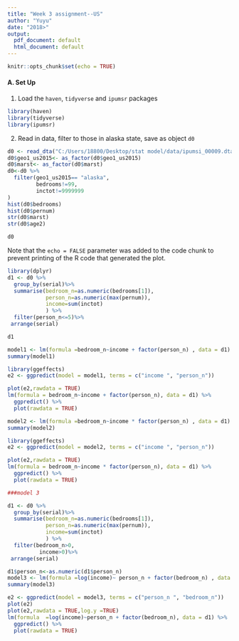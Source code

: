 ---
title: "Week 3 assignment--US"
author: "Yuyu"
date: "2018>"
output:
  pdf_document: default
  html_document: default
---

```{r setup, include=FALSE}
knitr::opts_chunk$set(echo = TRUE)
```


#### A. Set Up

1. Load the `haven`, `tidyverse` and `ipumsr` packages
```{r, message=FALSE}
library(haven)
library(tidyverse)
library(ipumsr)
```

2. Read in data, filter to those in alaska state, save as object `d0`
```{r}
d0 <- read_dta("C:/Users/18800/Desktop/stat model/data/ipumsi_00009.dta")
d0$geo1_us2015<- as_factor(d0$geo1_us2015)  
d0$marst<- as_factor(d0$marst) 
d0<-d0 %>%
  filter(geo1_us2015== "alaska",
         bedrooms!=99,
         inctot!=9999999
)
hist(d0$bedrooms)
hist(d0$pernum)
str(d0$marst)
str(d0$age2)

d0
```

Note that the `echo = FALSE` parameter was added to the code chunk to prevent printing of the R code that generated the plot.
```{r}
library(dplyr)
d1 <- d0 %>%
  group_by(serial)%>%
  summarise(bedroom_n=as.numeric(bedrooms[1]),
            person_n=as.numeric(max(pernum)),
            income=sum(inctot)
            ) %>%
  filter(person_n<=5)%>%
 arrange(serial)

d1

```


```{r}
model1 <- lm(formula =bedroom_n~income + factor(person_n) , data = d1)
summary(model1)

library(ggeffects)
e2 <- ggpredict(model = model1, terms = c("income ", "person_n"))

plot(e2,rawdata = TRUE)
lm(formula = bedroom_n~income + factor(person_n), data = d1) %>%
  ggpredict() %>%
  plot(rawdata = TRUE)


```

```{r}
model2 <- lm(formula =bedroom_n~income * factor(person_n) , data = d1)
summary(model2)

library(ggeffects)
e2 <- ggpredict(model = model2, terms = c("income ", "person_n"))

plot(e2,rawdata = TRUE)
lm(formula = bedroom_n~income * factor(person_n), data = d1) %>%
  ggpredict() %>%
  plot(rawdata = TRUE)
```

```{r}

###model 3

d1 <- d0 %>%
  group_by(serial)%>%
  summarise(bedroom_n=as.numeric(bedrooms[1]),
            person_n=as.numeric(max(pernum)),
            income=sum(inctot)
            ) %>%
  filter(bedroom_n>0,
          income>0)%>%
 arrange(serial)

d1$person_n<-as.numeric(d1$person_n)
model3 <- lm(formula =log(income)~ person_n + factor(bedroom_n) , data = d1)
summary(model3)

e2 <- ggpredict(model = model3, terms = c("person_n ", "bedroom_n"))
plot(e2)
plot(e2,rawdata = TRUE,log.y =TRUE)
lm(formula  =log(income)~person_n + factor(bedroom_n), data = d1) %>%
  ggpredict() %>%
  plot(rawdata = TRUE)

```

